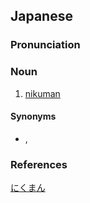 ==Japanese==
{{ja-kanjitab|にく|まん|yomi=o}}

===Pronunciation===
{{ja-pron|yomi=goon|にくまん|acc=0|acc_ref=DJR}}

===Noun===
{{ja-noun|にくまん}}

# [[nikuman]]

====Synonyms====
* {{sense|nikuman}} {{ja-r|肉饅頭|にくまんじゅう}}, {{ja-r|豚饅|ぶたまん}}

===References===
<references/>

[[Category:ja:Foods|にくまん]]